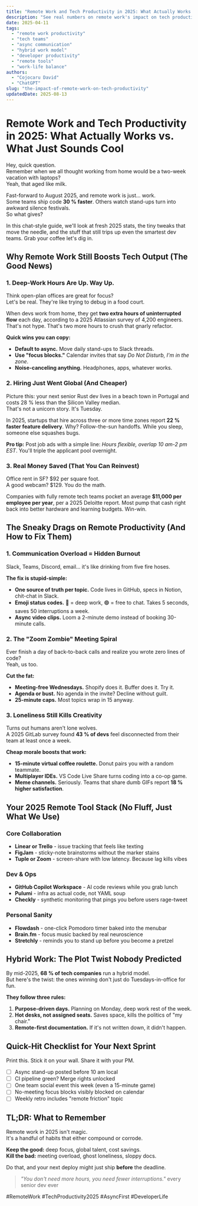 ```yaml
---
title: "Remote Work and Tech Productivity in 2025: What Actually Works vs. What Just Sounds Cool"
description: "See real numbers on remote work's impact on tech productivity, plus simple fixes for the top 5 pain points teams still face in 2025."
date: 2025-04-11
tags:
  - "remote work productivity"
  - "tech teams"
  - "async communication"
  - "hybrid work model"
  - "developer productivity"
  - "remote tools"
  - "work-life balance"
authors:
  - "Cojocaru David"
  - "ChatGPT"
slug: "the-impact-of-remote-work-on-tech-productivity"
updatedDate: 2025-08-13
---
```


# Remote Work and Tech Productivity in 2025: What Actually Works vs. What Just Sounds Cool

Hey, quick question.  
Remember when we all thought working from home would be a two-week vacation with laptops?  
Yeah, that aged like milk.

Fast-forward to August 2025, and remote work is just... work.  
Some teams ship code **30 % faster**. Others watch stand-ups turn into awkward silence festivals.  
So what gives?

In this chat-style guide, we'll look at fresh 2025 stats, the tiny tweaks that move the needle, and the stuff that still trips up even the smartest dev teams. Grab your coffee let's dig in.

## Why Remote Work Still Boosts Tech Output (The Good News)

### 1. Deep-Work Hours Are Up. Way Up.

Think open-plan offices are great for focus?  
Let's be real. They're like trying to debug in a food court.

When devs work from home, they get **two extra hours of uninterrupted flow** each day, according to a 2025 Atlassian survey of 4,200 engineers.  
That's not hype. That's two more hours to crush that gnarly refactor.

**Quick wins you can copy:**
- **Default to async.** Move daily stand-ups to Slack threads.  
- **Use "focus blocks."** Calendar invites that say *Do Not Disturb, I'm in the zone*.  
- **Noise-canceling anything.** Headphones, apps, whatever works.

### 2. Hiring Just Went Global (And Cheaper)

Picture this: your next senior Rust dev lives in a beach town in Portugal and costs 28 % less than the Silicon Valley median.  
That's not a unicorn story. It's Tuesday.

In 2025, startups that hire across three or more time zones report **22 % faster feature delivery**. Why? Follow-the-sun handoffs. While you sleep, someone else squashes bugs.

**Pro tip:** Post job ads with a simple line: *Hours flexible, overlap 10 am-2 pm EST*. You'll triple the applicant pool overnight.

### 3. Real Money Saved (That You Can Reinvest)

Office rent in SF? $92 per square foot.  
A good webcam? $129. You do the math.

Companies with fully remote tech teams pocket an average **$11,000 per employee per year**, per a 2025 Deloitte report. Most pump that cash right back into better hardware and learning budgets. Win-win.

## The Sneaky Drags on Remote Productivity (And How to Fix Them)

### 1. Communication Overload = Hidden Burnout

Slack, Teams, Discord, email... it's like drinking from five fire hoses.

**The fix is stupid-simple:**
- **One source of truth per topic.** Code lives in GitHub, specs in Notion, chit-chat in Slack.  
- **Emoji status codes.** 🍅 = deep work, 🟢 = free to chat. Takes 5 seconds, saves 50 interruptions a week.  
- **Async video clips.** Loom a 2-minute demo instead of booking 30-minute calls.

### 2. The "Zoom Zombie" Meeting Spiral

Ever finish a day of back-to-back calls and realize you wrote zero lines of code?  
Yeah, us too.

**Cut the fat:**
- **Meeting-free Wednesdays.** Shopify does it. Buffer does it. Try it.  
- **Agenda or bust.** No agenda in the invite? Decline without guilt.  
- **25-minute caps.** Most topics wrap in 15 anyway.

### 3. Loneliness Still Kills Creativity

Turns out humans aren't lone wolves.  
A 2025 GitLab survey found **43 % of devs** feel disconnected from their team at least once a week.

**Cheap morale boosts that work:**
- **15-minute virtual coffee roulette.** Donut pairs you with a random teammate.  
- **Multiplayer IDEs.** VS Code Live Share turns coding into a co-op game.  
- **Meme channels.** Seriously. Teams that share dumb GIFs report **18 % higher satisfaction**.

## Your 2025 Remote Tool Stack (No Fluff, Just What We Use)

### Core Collaboration
- **Linear or Trello** - issue tracking that feels like texting  
- **FigJam** - sticky-note brainstorms without the marker stains  
- **Tuple or Zoom** - screen-share with low latency. Because lag kills vibes

### Dev & Ops
- **GitHub Copilot Workspace** - AI code reviews while you grab lunch  
- **Pulumi** - infra as actual code, not YAML soup  
- **Checkly** - synthetic monitoring that pings you before users rage-tweet

### Personal Sanity
- **Flowdash** - one-click Pomodoro timer baked into the menubar  
- **Brain.fm** - focus music backed by real neuroscience  
- **Stretchly** - reminds you to stand up before you become a pretzel

## Hybrid Work: The Plot Twist Nobody Predicted

By mid-2025, **68 % of tech companies** run a hybrid model.  
But here's the twist: the ones winning don't just do Tuesdays-in-office for fun.

**They follow three rules:**
1. **Purpose-driven days.** Planning on Monday, deep work rest of the week.  
2. **Hot desks, not assigned seats.** Saves space, kills the politics of "my chair."  
3. **Remote-first documentation.** If it's not written down, it didn't happen.

## Quick-Hit Checklist for Your Next Sprint

Print this. Stick it on your wall. Share it with your PM.
- [ ] Async stand-up posted before 10 am local  
- [ ] CI pipeline green? Merge rights unlocked  
- [ ] One team social event this week (even a 15-minute game)  
- [ ] No-meeting focus blocks visibly blocked on calendar  
- [ ] Weekly retro includes "remote friction" topic

## TL;DR: What to Remember

Remote work in 2025 isn't magic.  
It's a handful of habits that either compound or corrode.

**Keep the good:** deep focus, global talent, cost savings.  
**Kill the bad:** meeting overload, ghost loneliness, sloppy docs.  

Do that, and your next deploy might just ship **before** the deadline.

> _"You don't need more hours, you need fewer interruptions."_   every senior dev ever

#RemoteWork #TechProductivity2025 #AsyncFirst #DeveloperLife